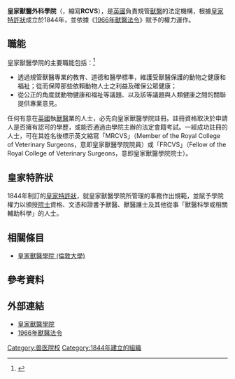 {{Otheruses|皇家獸醫學院|subject=英國規管獸醫的法定機構|other=倫敦大學一家名稱相近的獸醫學院}}
'''皇家獸醫外科學院'''（{{Lang-en|'''Royal College of Veterinary Surgeons'''}}，縮寫'''RCVS'''），是[[英國|英國]]負責規管[[獸醫|獸醫]]的法定機構，根據[[皇家特許狀|皇家特許狀]]成立於1844年，並依據《[[1966年獸醫法令|1966年獸醫法令]]》賦予的權力運作。

==職能==
皇家獸醫學院的主要職能包括：<ref>{{Cite web |url=http://www.rcvs.org.uk/ |title=Royal College of Veterinary Surgeons |accessdate=2014-01-17 |archive-date=2011-02-10 |archive-url=https://web.archive.org/web/20110210111808/http://www.rcvs.org.uk/ |dead-url=no }}</ref>
* 透過規管獸醫專業的教育、道德和醫學標準，維護受獸醫保護的動物之健康和福祉；從而保障那些依賴動物人士之利益及確保公眾健康；
* 從公正的角度就動物健康和福祉等議題、以及該等議題與人類健康之間的關聯提供專業意見。

任何有意在[[英國|英國]]執[[獸醫|獸醫]]業的人士，必先向皇家獸醫學院註冊。註冊資格取決於申請人是否擁有認可的學歷，或能否通過由學院主辦的法定會籍考試。一經成功註冊的人士，可在其姓名後標示英文縮寫「MRCVS」（Member of the Royal College of Veterinary Surgeons，意即皇家獸醫學院院員）或「FRCVS」（Fellow of the Royal College of Veterinary Surgeons，意即皇家獸醫學院院士）。

==皇家特許狀==
1844年制訂的[[皇家特許狀|皇家特許狀]]，就皇家獸醫學院所管理的事務作出規範，並賦予學院權力以頒授[[院士|院士]]資格、文憑和證書予獸醫、獸醫護士及其他從事「獸醫科學或相關輔助科學」的人士。

==相關條目==
* [[皇家獸醫學院_(倫敦大學)|皇家獸醫學院 (倫敦大學)]]

==參考資料==
{{reflist}}

==外部連結==
*[http://www.rcvs.org.uk/ 皇家獸醫學院] {{Wayback|url=http://www.rcvs.org.uk/ |date=20110210111808 }}
*[http://www.legislation.gov.uk/ukpga/1966/36 1966年獸醫法令] {{Wayback|url=http://www.legislation.gov.uk/ukpga/1966/36 |date=20140119160740 }}

[[Category:兽医院校|Category:兽医院校]]
[[Category:1844年建立的組織|Category:1844年建立的組織]]